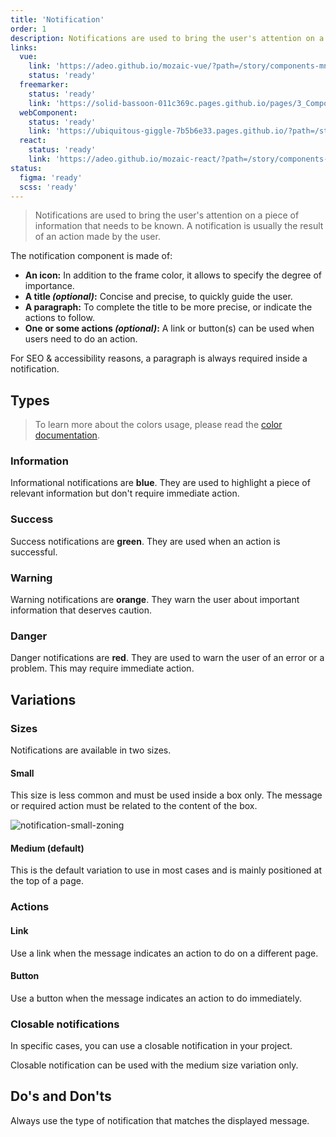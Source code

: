 ```yaml
---
title: 'Notification'
order: 1
description: Notifications are used to bring the user's attention on a piece of information that needs to be known. A notification is usually the result of an action made by the user.
links:
  vue:
    link: 'https://adeo.github.io/mozaic-vue/?path=/story/components-mnotification'
    status: 'ready'
  freemarker:
    status: 'ready'
    link: 'https://solid-bassoon-011c369c.pages.github.io/pages/3_Components/notifications/'
  webComponent:
    status: 'ready'
    link: 'https://ubiquitous-giggle-7b5b6e33.pages.github.io/?path=/story/components-notification'
  react:
    status: 'ready'
    link: 'https://adeo.github.io/mozaic-react/?path=/story/components-notification'
status:
  figma: 'ready'
  scss: 'ready'
---
```


> Notifications are used to bring the user's attention on a piece of information that needs to be known. A notification is usually the result of an action made by the user.

The notification component is made of:

- **An icon:** In addition to the frame color, it allows to specify the degree of importance.
- **A title _(optional)_:** Concise and precise, to quickly guide the user.
- **A paragraph:** To complete the title to be more precise, or indicate the actions to follow.
- **One or some actions _(optional)_:** A link or button(s) can be used when users need to do an action.

<Highlight type="warning" title="Be aware">

For SEO & accessibility reasons, a paragraph is always required inside a notification.

</Highlight>

<Story id="indicator-notification--default" />

## Types

> To learn more about the colors usage, please read the [color documentation](/foundations/colors/).

### Information

Informational notifications are **blue**. They are used to highlight a piece of relevant information but don't require immediate action.

<Story id="indicator-notification--default" />

### Success

Success notifications are **green**. They are used when an action is successful.

<Story id="indicator-notification--variation-success" />

### Warning

Warning notifications are **orange**. They warn the user about important information that deserves caution.

<Story id="indicator-notification--variation-warning" />

### Danger

Danger notifications are **red**. They are used to warn the user of an error or a problem. This may require immediate action.

<Story id="indicator-notification--variation-danger" />

## Variations

### Sizes

Notifications are available in two sizes.

#### Small

This size is less common and must be used inside a box only. The message or required action must be related to the content of the box.

![notification-small-zoning](notification-small-zoning.png)

<Story id="indicator-notification--size-small" />

#### Medium (default)

This is the default variation to use in most cases and is mainly positioned at the top of a page.

### Actions

#### Link

Use a link when the message indicates an action to do on a different page.

<Story id="indicator-notification--with-link" />

#### Button

Use a button when the message indicates an action to do immediately.

<Story id="indicator-notification--with-button" />

### Closable notifications

In specific cases, you can use a closable notification in your project.

<Highlight type="warning" title="Be aware">

Closable notification can be used with the medium size variation only.

</Highlight>

<Story id="indicator-notification--closable" />

## Do's and Don'ts

<HintItem>
  Always use the type of notification that matches the displayed message.
</HintItem>
